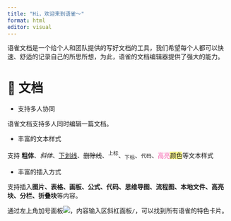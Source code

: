```yaml
---
title: "Hi，欢迎来到语雀～"
format: html
editor: visual
---
```


语雀文档是一个给个人和团队提供的写好文档的工具，我们希望每个人都可以快速、舒适的记录自己的所思所想，为此，语雀的文档编辑器提供了强大的能力。

# 📝 文档

-   支持多人协同

语雀文档支持多人同时编辑一篇文档。

-   丰富的文本样式

支持 **粗体**、*斜体*、[下划线]{.underline}、~~删除线~~、^上标^、~下标~、`代码`、[高亮]{style="color:#F759AB;"}[颜色]{style="background-color:#FFFB8F;"}等文本样式

-   丰富的插入方式

支持插入**图片、表格、画板、公式、代码、思维导图、流程图、本地文件、高亮块、分栏、折叠块**等内容。

通过左上角加号面板![](https://cdn.nlark.com/yuque/0/2022/png/268442/1654053059031-57d2d572-9c25-4134-adab-0cf30083cb81.png)，内容输入区斜杠面板`/`<font style="background-color:rgba(0, 0, 0, 0);">，可以找到所有语雀的特色卡片。</font>
